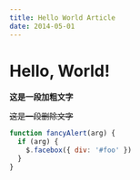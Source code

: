 ```yaml
---
title: Hello World Article
date: 2014-05-01
---
```


# Hello, World!

**这是一段加粗文字**

~~这是一段删除文字~~

```js {1,3-4} showLineNumbers
function fancyAlert(arg) {
  if (arg) {
    $.facebox({ div: '#foo' })
  }
}
